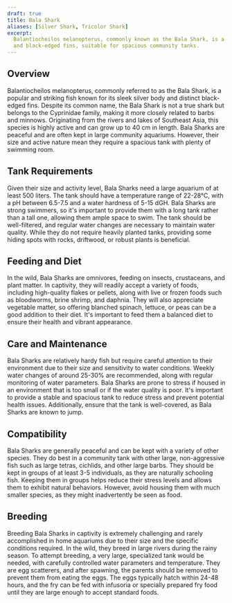 ```yaml
---
draft: true
title: Bala Shark
aliases: [Silver Shark, Tricolor Shark]
excerpt:
  Balantiocheilos melanopterus, commonly known as the Bala Shark, is a large and active fish with a striking silver body
  and black-edged fins, suitable for spacious community tanks.
---
```


## Overview

Balantiocheilos melanopterus, commonly referred to as the Bala Shark, is a popular and striking fish known for its sleek
silver body and distinct black-edged fins. Despite its common name, the Bala Shark is not a true shark but belongs to
the Cyprinidae family, making it more closely related to barbs and minnows. Originating from the rivers and lakes of
Southeast Asia, this species is highly active and can grow up to 40 cm in length. Bala Sharks are peaceful and are often
kept in large community aquariums. However, their size and active nature mean they require a spacious tank with plenty
of swimming room.

## Tank Requirements

Given their size and activity level, Bala Sharks need a large aquarium of at least 500 liters. The tank should have a
temperature range of 22-28°C, with a pH between 6.5-7.5 and a water hardness of 5-15 dGH. Bala Sharks are strong
swimmers, so it's important to provide them with a long tank rather than a tall one, allowing them ample space to swim.
The tank should be well-filtered, and regular water changes are necessary to maintain water quality. While they do not
require heavily planted tanks, providing some hiding spots with rocks, driftwood, or robust plants is beneficial.

## Feeding and Diet

In the wild, Bala Sharks are omnivores, feeding on insects, crustaceans, and plant matter. In captivity, they will
readily accept a variety of foods, including high-quality flakes or pellets, along with live or frozen foods such as
bloodworms, brine shrimp, and daphnia. They will also appreciate vegetable matter, so offering blanched spinach,
lettuce, or peas can be a good addition to their diet. It's important to feed them a balanced diet to ensure their
health and vibrant appearance.

## Care and Maintenance

Bala Sharks are relatively hardy fish but require careful attention to their environment due to their size and
sensitivity to water conditions. Weekly water changes of around 25-30% are recommended, along with regular monitoring of
water parameters. Bala Sharks are prone to stress if housed in an environment that is too small or if the water quality
is poor. It's important to provide a stable and spacious tank to reduce stress and prevent potential health issues.
Additionally, ensure that the tank is well-covered, as Bala Sharks are known to jump.

## Compatibility

Bala Sharks are generally peaceful and can be kept with a variety of other species. They do best in a community tank
with other large, non-aggressive fish such as large tetras, cichlids, and other large barbs. They should be kept in
groups of at least 3-5 individuals, as they are naturally schooling fish. Keeping them in groups helps reduce their
stress levels and allows them to exhibit natural behaviors. However, avoid housing them with much smaller species, as
they might inadvertently be seen as food.

## Breeding

Breeding Bala Sharks in captivity is extremely challenging and rarely accomplished in home aquariums due to their size
and the specific conditions required. In the wild, they breed in large rivers during the rainy season. To attempt
breeding, a very large, specialized tank would be needed, with carefully controlled water parameters and temperature.
They are egg scatterers, and after spawning, the parents should be removed to prevent them from eating the eggs. The
eggs typically hatch within 24-48 hours, and the fry can be fed with infusoria or specially prepared fry food until they
are large enough to accept standard foods.

